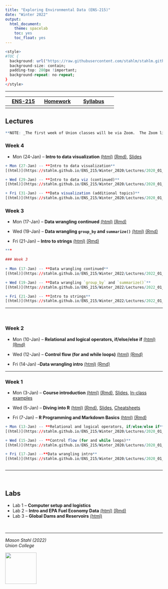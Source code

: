 ```yaml
---
title: "Exploring Environmental Data (ENS-215)"
date: "Winter 2022"
output:
  html_document:
    theme: spacelab
    toc: yes
    toc_float: yes
---
```




```r
<style>
#TOC {
  background: url("https://raw.githubusercontent.com/stahlm/stahlm.github.io/master/ENS_215/Winter_2022/Images/logo_ens_215.png");
  background-size: contain;
  padding-top: 280px !important;
  background-repeat: no-repeat;
}
</style>
```



<!-- Global site tag (gtag.js) - Google Analytics -->
<script async src="https://www.googletagmanager.com/gtag/js?id=UA-137229217-1"></script>
<script>
  window.dataLayer = window.dataLayer || [];
  function gtag(){dataLayer.push(arguments);}
  gtag('js', new Date());

  gtag('config', 'UA-137229217-1');
</script>

***


| [ENS-215](https://stahlm.github.io/ENS_215/Winter_2022/Home.html)  | [Homework](https://stahlm.github.io/ENS_215/Winter_2022/HW.html)  | [Syllabus](https://stahlm.github.io/ENS_215/Winter_2022/Syllabus.html)  |
|:-------:|:------:|:--------:|
|      |     |        |       |

## Lectures 

```r
**NOTE: _The first week of Union classes will be via Zoom.  The Zoom link is available on our Nexus site._**

```



### Week 4
+ Mon (24-Jan) -- **Intro to data visualization**
[(html)](https://stahlm.github.io/ENS_215/Winter_2022/Lectures/2022_01_24_Intro_data_viz.html)  [(Rmd)](https://raw.githubusercontent.com/stahlm/stahlm.github.io/master/ENS_215/Winter_2022/Lectures/2022_01_24_Intro_data_viz.Rmd), [Slides](https://stahlm.github.io/ENS_215/Winter_2022/Lectures/2022_01_24_slides.html) 


```r
+ Mon (27-Jan) -- **Intro to data visualization**
[(html)](https://stahlm.github.io/ENS_215/Winter_2020/Lectures/2020_01_27_Intro_data_viz.html)  [(Rmd)](https://raw.githubusercontent.com/stahlm/stahlm.github.io/master/ENS_215/Winter_2020/Lectures/2020_01_27_Intro_data_viz.Rmd), [Slides](https://stahlm.github.io/ENS_215/Winter_2020/Lectures/2020_01_27_slides.html) 

+ Wed (29-Jan) -- **Intro to data viz (continued)**
[(html)](https://stahlm.github.io/ENS_215/Winter_2020/Lectures/2020_01_29_Intro_data_viz.html)  [(Rmd)](https://raw.githubusercontent.com/stahlm/stahlm.github.io/master/ENS_215/Winter_2020/Lectures/2020_01_29_Intro_data_viz.Rmd)

+ Fri (31-Jan) -- **Data visualization (additional topics)**
[(html)](https://stahlm.github.io/ENS_215/Winter_2020/Lectures/2020_01_31_Data_viz.html)  [(Rmd)](https://raw.githubusercontent.com/stahlm/stahlm.github.io/master/ENS_215/Winter_2020/Lectures/2020_01_31_Data_viz.Rmd) 
```


### Week 3
  
+ Mon (17-Jan) -- **Data wrangling continued** 
[(html)](https://stahlm.github.io/ENS_215/Winter_2022/Lectures/2022_01_17_Data_manipulation_cont.html)  [(Rmd)](https://raw.githubusercontent.com/stahlm/stahlm.github.io/master/ENS_215/Winter_2022/Lectures/2022_01_17_Data_manipulation_cont.Rmd)  


+ Wed (19-Jan) -- **Data wrangling `group_by` and `summarize()`**
[(html)](https://stahlm.github.io/ENS_215/Winter_2022/Lectures/2022_01_19.html)  [(Rmd)](https://raw.githubusercontent.com/stahlm/stahlm.github.io/master/ENS_215/Winter_2022/Lectures/2022_01_19.Rmd) 


+ Fri (21-Jan) -- **Intro to strings** 
[(html)](https://stahlm.github.io/ENS_215/Winter_2022/Lectures/2022_01_21_strings.html)  [(Rmd)](https://raw.githubusercontent.com/stahlm/stahlm.github.io/master/ENS_215/Winter_2022/Lectures/2022_01_21_strings.Rmd)  


```r


***

### Week 3
  
+ Mon (17-Jan) -- **Data wrangling continued** 
[(html)](https://stahlm.github.io/ENS_215/Winter_2022/Lectures/2022_01_17_Data_manipulation_cont.html)  [(Rmd)](https://raw.githubusercontent.com/stahlm/stahlm.github.io/master/ENS_215/Winter_2022/Lectures/2022_01_17_Data_manipulation_cont.Rmd)  

+ Wed (19-Jan) -- **Data wrangling `group_by` and `summarize()`**
[(html)](https://stahlm.github.io/ENS_215/Winter_2022/Lectures/2022_01_19.html)  [(Rmd)](https://raw.githubusercontent.com/stahlm/stahlm.github.io/master/ENS_215/Winter_2022/Lectures/2022_01_19.Rmd) 

+ Fri (21-Jan) -- **Intro to strings** 
[(html)](https://stahlm.github.io/ENS_215/Winter_2022/Lectures/2022_01_21_strings.html)  [(Rmd)](https://raw.githubusercontent.com/stahlm/stahlm.github.io/master/ENS_215/Winter_2022/Lectures/2022_01_21_strings.Rmd)  

```



***

<br/>  


### Week 2

+ Mon (10-Jan) -- **Relational and logical operators, if/else/else if** 
[(html)](https://stahlm.github.io/ENS_215/Winter_2022/Lectures/2022_01_10_R_basics_cont.html)  [(Rmd)](https://raw.githubusercontent.com/stahlm/stahlm.github.io/master/ENS_215/Winter_2022/Lectures/2022_01_10_R_basics_cont.Rmd)

+ Wed (12-Jan) -- **Control flow (for and while loops)**
[(html)](https://stahlm.github.io/ENS_215/Winter_2022/Lectures/2022_01_12_R_basic_loops.html)  [(Rmd)](https://raw.githubusercontent.com/stahlm/stahlm.github.io/master/ENS_215/Winter_2022/Lectures/2022_01_12_R_basic_loops.Rmd)  

+ Fri (14-Jan) --**Data wrangling intro**
[(html)](https://stahlm.github.io/ENS_215/Winter_2022/Lectures/2022_01_14_Data_manipulation.html)  [(Rmd)](https://raw.githubusercontent.com/stahlm/stahlm.github.io/master/ENS_215/Winter_2022/Lectures/2022_01_14_Data_manipulation.Rmd)  

***
 
### Week 1
+ Mon (3-Jan) -- **Course introduction** 
[(html)](https://stahlm.github.io/ENS_215/Winter_2022/Lectures/2022_01_03_L1.html) [(Rmd)](https://raw.githubusercontent.com/stahlm/stahlm.github.io/master/ENS_215/Winter_2022/Lectures/2022_01_03_L1.Rmd), [Slides](https://stahlm.github.io/ENS_215/Winter_2022/Lectures/2022_01_03_Slides.html), [In-class examples](https://stahlm.github.io/ENS_215/Winter_2022/2022_01_03_examples.html) 

+ Wed (5-Jan) -- **Diving into R** [(html)](https://stahlm.github.io/ENS_215/Winter_2022/Lectures/2022_01_05_L1_diving_in.html) [(Rmd)](https://raw.githubusercontent.com/stahlm/stahlm.github.io/master/ENS_215/Winter_2022/Lectures/2022_01_05_L1_diving_in.Rmd), [Slides](https://stahlm.github.io/ENS_215/Winter_2022/Lectures/2022_01_05_Slides.html), [Cheatsheets](https://stahlm.github.io/ENS_215/Resources/Cheatsheets_all.pdf)

+ Fri (7-Jan) -- **R Programming and Markdown Basics**
[(html)](https://stahlm.github.io/ENS_215/Winter_2022/Lectures/2022_01_07_R_basics.html) [(Rmd)](https://raw.githubusercontent.com/stahlm/stahlm.github.io/master/ENS_215/Winter_2022/Lectures/2022_01_07_R_basics.Rmd)  


```r


+ Mon (13-Jan) -- **Relational and logical operators, if/else/else if** 
[(html)](https://stahlm.github.io/ENS_215/Winter_2020/Lectures/2020_01_13_R_basics_cont.html)  [(Rmd)](https://raw.githubusercontent.com/stahlm/stahlm.github.io/master/ENS_215/Winter_2020/Lectures/2020_01_13_R_basics_cont.Rmd)

+ Wed (15-Jan) -- **Control flow (for and while loops)**
[(html)](https://stahlm.github.io/ENS_215/Winter_2020/Lectures/2020_01_15_R_basic_loops.html)  [(Rmd)](https://raw.githubusercontent.com/stahlm/stahlm.github.io/master/ENS_215/Winter_2020/Lectures/2020_01_15_R_basic_loops.Rmd)

+ Fri (17-Jan) --**Data wrangling intro**
[(html)](https://stahlm.github.io/ENS_215/Winter_2020/Lectures/2020_01_17_Data_manipulation.html)  [(Rmd)](https://raw.githubusercontent.com/stahlm/stahlm.github.io/master/ENS_215/Winter_2020/Lectures/2020_01_17_Data_manipulation.Rmd)



```




***
<br/>

## Labs
+ Lab 1 -- **Computer setup and logistics**
+ Lab 2 -- **Intro and EPA Fuel Economy Data** [(html)](https://stahlm.github.io/ENS_215/Winter_2022/Labs/Lab_EPA_Fuel_Economy.html) [(Rmd)](https://raw.githubusercontent.com/stahlm/stahlm.github.io/master/ENS_215/Winter_2022/Labs/Lab_EPA_Fuel_Economy.Rmd)   
+ Lab 3 -- **Global Dams and Reservoirs** [(html)](https://stahlm.github.io/ENS_215/Winter_2022/Labs/Lab_Global_Dams.html)  

<br/> 

***

_Mason Stahl (2022)_  
_Union College_ 

![](C:/Users/stahlm/Documents/Teaching_UnionCollege/Environmental_Data_Analysis/stahlm.github.io/ENS_215/Winter_2022/Images/logo_ens_215.png){width=100px}
